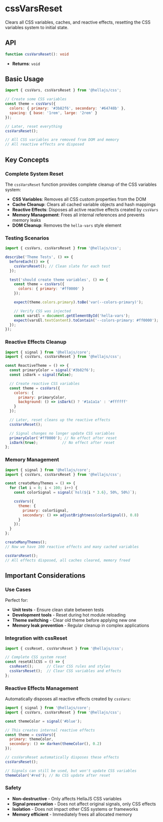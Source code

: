 # cssVarsReset

Clears all CSS variables, caches, and reactive effects, resetting the CSS variables system to initial state.

## API

```typescript
function cssVarsReset(): void
```
- **Returns**: `void`

## Basic Usage


```jsx
import { cssVars, cssVarsReset } from '@hellajs/css';

// Create some CSS variables
const theme = cssVars({
  colors: { primary: '#3b82f6', secondary: '#64748b' },
  spacing: { base: '1rem', large: '2rem' }
});

// Later, reset everything
cssVarsReset();

// All CSS variables are removed from DOM and memory
// All reactive effects are disposed
```

## Key Concepts

### Complete System Reset

The `cssVarsReset` function provides complete cleanup of the CSS variables system:

- **CSS Variables**: Removes all CSS custom properties from the DOM
- **Cache Cleanup**: Clears all cached variable objects and hash mappings
- **Reactive Effects**: Disposes all active reactive effects created by `cssVars`
- **Memory Management**: Frees all internal references and prevents memory leaks
- **DOM Cleanup**: Removes the `hella-vars` style element

### Testing Scenarios

```jsx
import { cssVars, cssVarsReset } from '@hellajs/css';

describe('Theme Tests', () => {
  beforeEach(() => {
    cssVarsReset(); // Clean slate for each test
  });

  test('should create theme variables', () => {
    const theme = cssVars({
      colors: { primary: '#ff0000' }
    });

    expect(theme.colors.primary).toBe('var(--colors-primary)');

    // Verify CSS was injected
    const varsEl = document.getElementById('hella-vars');
    expect(varsEl.textContent).toContain('--colors-primary: #ff0000');
  });
});
```

### Reactive Effects Cleanup

```jsx
import { signal } from '@hellajs/core';
import { cssVars, cssVarsReset } from '@hellajs/css';

const ReactiveTheme = () => {
  const primaryColor = signal('#3b82f6');
  const isDark = signal(false);

  // Create reactive CSS variables
  const theme = cssVars({
    colors: {
      primary: primaryColor,
      background: () => isDark() ? '#1a1a1a' : '#ffffff'
    }
  });

  // Later, reset cleans up the reactive effects
  cssVarsReset();

  // Signal changes no longer update CSS variables
  primaryColor('#ff0000'); // No effect after reset
  isDark(true);           // No effect after reset
};
```

### Memory Management

```jsx
import { signal } from '@hellajs/core';
import { cssVars, cssVarsReset } from '@hellajs/css';

const createManyThemes = () => {
  for (let i = 0; i < 100; i++) {
    const colorSignal = signal(`hsl(${i * 3.6}, 50%, 50%)`);

    cssVars({
      theme: {
        primary: colorSignal,
        secondary: () => adjustBrightness(colorSignal(), 0.8)
      }
    });
  }
};

createManyThemes();
// Now we have 100 reactive effects and many cached variables

cssVarsReset();
// All effects disposed, all caches cleared, memory freed
```

## Important Considerations

### Use Cases

Perfect for:
- **Unit tests** - Ensure clean state between tests
- **Development tools** - Reset during hot module reloading
- **Theme switching** - Clear old theme before applying new one
- **Memory leak prevention** - Regular cleanup in complex applications

### Integration with cssReset

```jsx
import { cssReset, cssVarsReset } from '@hellajs/css';

// Complete CSS system reset
const resetAllCSS = () => {
  cssReset();      // Clear CSS rules and styles
  cssVarsReset();  // Clear CSS variables and effects
};
```

### Reactive Effects Management

Automatically disposes all reactive effects created by `cssVars`:

```jsx
import { signal } from '@hellajs/core';
import { cssVars, cssVarsReset } from '@hellajs/css';

const themeColor = signal('#blue');

// This creates internal reactive effects
const theme = cssVars({
  primary: themeColor,
  secondary: () => darken(themeColor(), 0.2)
});

// cssVarsReset automatically disposes these effects
cssVarsReset();

// Signals can still be used, but won't update CSS variables
themeColor('#red'); // No CSS update after reset
```

### Safety

- **Non-destructive** - Only affects HellaJS CSS variables
- **Signal preservation** - Does not affect original signals, only CSS effects
- **Isolation** - Does not impact other CSS systems or frameworks
- **Memory efficient** - Immediately frees all allocated memory